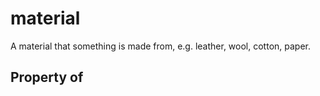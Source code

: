 # material

A material that something is made from, e.g. leather, wool, cotton, paper.

## Property of



